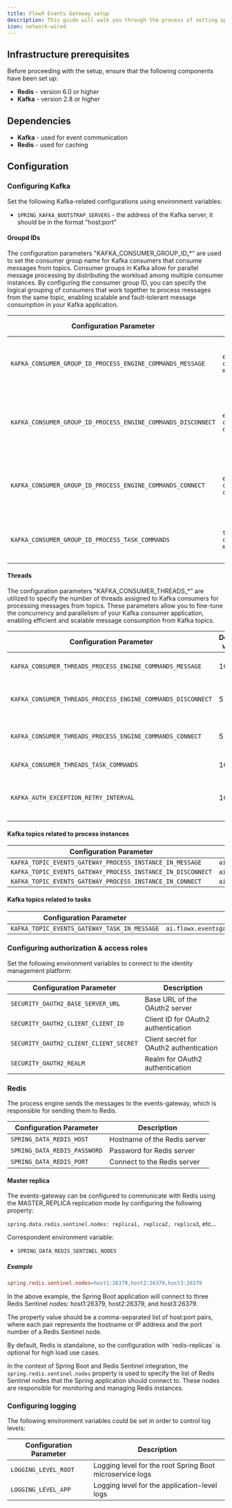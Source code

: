 ```yaml
---
title: FlowX Events Gateway setup
description: This guide will walk you through the process of setting up the events-gateway service.
icon: network-wired
---
```


## Infrastructure prerequisites

Before proceeding with the setup, ensure that the following components have been set up:

* **Redis** - version 6.0 or higher
* **Kafka** - version 2.8 or higher

## Dependencies

* **Kafka** - used for event communication
* **Redis** - used for caching

## Configuration

### Configuring Kafka

Set the following Kafka-related configurations using environment variables:

* `SPRING_KAFKA_BOOTSTRAP_SERVERS` - the address of the Kafka server, it should be in the format "host:port"

#### Groupd IDs

The configuration parameters "KAFKA_CONSUMER_GROUP_ID_*" are used to set the consumer group name for Kafka consumers that consume messages from topics. Consumer groups in Kafka allow for parallel message processing by distributing the workload among multiple consumer instances. By configuring the consumer group ID, you can specify the logical grouping of consumers that work together to process messages from the same topic, enabling scalable and fault-tolerant message consumption in your Kafka application.

| Configuration Parameter                                      | Default value                        | Description                                                          |
| ------------------------------------------------------------ | ---------------------------- | -------------------------------------------------------------------- |
| `KAFKA_CONSUMER_GROUP_ID_PROCESS_ENGINE_COMMANDS_MESSAGE`    | `engine-commands-message`    | Consumer group ID for processing engine commands messages            |
| `KAFKA_CONSUMER_GROUP_ID_PROCESS_ENGINE_COMMANDS_DISCONNECT` | `engine-commands-disconnect` | Consumer group ID for processing engine commands disconnect messages |
| `KAFKA_CONSUMER_GROUP_ID_PROCESS_ENGINE_COMMANDS_CONNECT`    | `engine-commands-connect`    | Consumer group ID for processing engine commands connect messages    |
| `KAFKA_CONSUMER_GROUP_ID_PROCESS_TASK_COMMANDS`              | `task-commands-message`      | Consumer group ID for processing task commands                       |


#### Threads

The configuration parameters "KAFKA_CONSUMER_THREADS_*" are utilized to specify the number of threads assigned to Kafka consumers for processing messages from topics. These parameters allow you to fine-tune the concurrency and parallelism of your Kafka consumer application, enabling efficient and scalable message consumption from Kafka topics.

| Configuration Parameter                                     | Default value | Description                                                                              |
| ----------------------------------------------------------- | ------------- | ---------------------------------------------------------------------------------------- |
| `KAFKA_CONSUMER_THREADS_PROCESS_ENGINE_COMMANDS_MESSAGE`    | 10            | Number of threads for processing engine commands messages                                |
| `KAFKA_CONSUMER_THREADS_PROCESS_ENGINE_COMMANDS_DISCONNECT` | 5             | Number of threads for processing engine commands disconnect messages                     |
| `KAFKA_CONSUMER_THREADS_PROCESS_ENGINE_COMMANDS_CONNECT`    | 5             | Number of threads for processing engine commands connect messages                        |
| `KAFKA_CONSUMER_THREADS_TASK_COMMANDS`                      | 10            | Number of threads for task commands                                                      |
| `KAFKA_AUTH_EXCEPTION_RETRY_INTERVAL`                       | 10            | Interval between retries after an AuthorizationException is thrown by the Kafka consumer |


#### Kafka topics related to process instances

| Configuration Parameter                                     | Default value                                              |
| ----------------------------------------------------------- | ---------------------------------------------------------- |
| `KAFKA_TOPIC_EVENTS_GATEWAY_PROCESS_INSTANCE_IN_MESSAGE`    | `ai.flowx.dev.eventsgateway.engine.commands.message.v1`    |
| `KAFKA_TOPIC_EVENTS_GATEWAY_PROCESS_INSTANCE_IN_DISCONNECT` | `ai.flowx.dev.eventsgateway.engine.commands.disconnect.v1` |
| `KAFKA_TOPIC_EVENTS_GATEWAY_PROCESS_INSTANCE_IN_CONNECT`    | `ai.flowx.dev.eventsgateway.engine.commands.connect.v1`    |


#### Kafka topics related to tasks

| Configuration Parameter                      | Default value                                     |
| -------------------------------------------- | ------------------------------------------------- |
| `KAFKA_TOPIC_EVENTS_GATEWAY_TASK_IN_MESSAGE` | `ai.flowx.eventsgateway.task.commands.message.v1` |


### Configuring authorization & access roles

Set the following environment variables to connect to the identity management platform:

| Configuration Parameter                | Description                             |
| -------------------------------------- | --------------------------------------- |
| `SECURITY_OAUTH2_BASE_SERVER_URL`      | Base URL of the OAuth2 server           |
| `SECURITY_OAUTH2_CLIENT_CLIENT_ID`     | Client ID for OAuth2 authentication     |
| `SECURITY_OAUTH2_CLIENT_CLIENT_SECRET` | Client secret for OAuth2 authentication |
| `SECURITY_OAUTH2_REALM`                | Realm for OAuth2 authentication         |


### Redis

The process engine sends the messages to the events-gateway, which is responsible for sending them to Redis.

| Configuration Parameter      | Description                                                        |
| ---------------------------- | ------------------------------------------------------------------ |
| `SPRING_DATA_REDIS_HOST`     | Hostname of the Redis server                                       |
| `SPRING_DATA_REDIS_PASSWORD` | Password for Redis server                                          |
| `SPRING_DATA_REDIS_PORT`     | Connect to the Redis server                                                                   |

#### Master replica

The events-gateway can be configured to communicate with Redis using the MASTER_REPLICA replication mode by configuring the following property:

`spring.data.redis.sentinel.nodes: replica1, replica2, replica3`, etc...

Correspondent environment variable:

- `SPRING_DATA_REDIS_SENTINEL_NODES`

##### Example

```makefile
spring.redis.sentinel.nodes=host1:26379,host2:26379,host3:26379
```
In the above example, the Spring Boot application will connect to three Redis Sentinel nodes: host1:26379, host2:26379, and host3:26379.

The property value should be a comma-separated list of host:port pairs, where each pair represents the hostname or IP address and the port number of a Redis Sentinel node. 

<Info>
By default, Redis is standalone, so the configuration with `redis-replicas` is optional for high load use cases.
</Info>

In the context of Spring Boot and Redis Sentinel integration, the `spring.redis.sentinel.nodes` property is used to specify the list of Redis Sentinel nodes that the Spring application should connect to. These nodes are responsible for monitoring and managing Redis instances.

### Configuring logging

The following environment variables could be set in order to control log levels:

| Configuration Parameter | Description                                              |
| ----------------------- | -------------------------------------------------------- |
| `LOGGING_LEVEL_ROOT`    | Logging level for the root Spring Boot microservice logs |
| `LOGGING_LEVEL_APP`     | Logging level for the application-level logs             |


